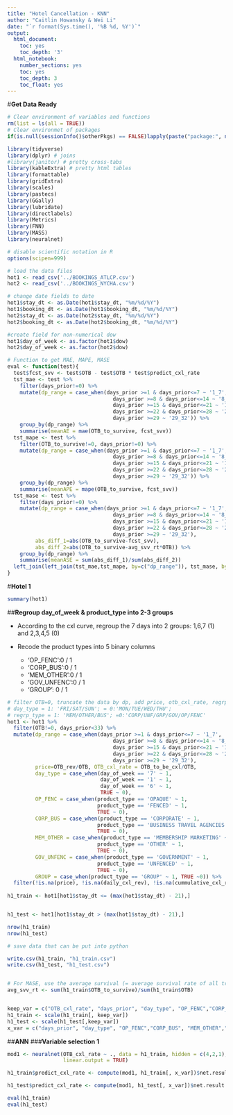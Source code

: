 ```yaml
---
title: "Hotel Cancellation - KNN"
author: "Caitlin Howansky & Wei Li"
date: "`r format(Sys.time(), '%B %d, %Y')`"
output:
  html_document:
    toc: yes
    toc_depth: '3'
  html_notebook:
    number_sections: yes
    toc: yes
    toc_depth: 3
    toc_float: yes
---
```


#__Get Data Ready__
```r
# Clear environment of variables and functions
rm(list = ls(all = TRUE)) 
# Clear environmet of packages
if(is.null(sessionInfo()$otherPkgs) == FALSE)lapply(paste("package:", names(sessionInfo()$otherPkgs), sep=""), detach, character.only = TRUE, unload = TRUE)
```

```r
library(tidyverse) 
library(dplyr) # joins
#library(janitor) # pretty cross-tabs
library(kableExtra) # pretty html tables
library(formattable)
library(gridExtra)
library(scales)
library(pastecs)
library(GGally)
library(lubridate)
library(directlabels)
library(Metrics)
library(FNN)
library(MASS)
library(neuralnet)
```

```r
# disable scientific notation in R
options(scipen=999)
```

```r
# load the data files
hot1 <- read_csv('../BOOKINGS_ATLCP.csv')
hot2 <- read_csv('../BOOKINGS_NYCHA.csv')
```

```r
# change date fields to date
hot1$stay_dt <- as.Date(hot1$stay_dt, "%m/%d/%Y")
hot1$booking_dt <- as.Date(hot1$booking_dt, "%m/%d/%Y")
hot2$stay_dt <- as.Date(hot2$stay_dt, "%m/%d/%Y")
hot2$booking_dt <- as.Date(hot2$booking_dt, "%m/%d/%Y")

#create field for non-numerical dow
hot1$day_of_week <- as.factor(hot1$dow)
hot2$day_of_week <- as.factor(hot2$dow)

```

```r
# Function to get MAE, MAPE, MASE
eval <- function(test){
  test$fcst_svv <- test$OTB - test$OTB * test$predict_cxl_rate
  tst_mae <- test %>% 
    filter(days_prior!=0) %>% 
    mutate(dp_range = case_when(days_prior >=1 & days_prior<=7 ~ '1_7',
                                  days_prior >=8 & days_prior<=14 ~ '8_14',
                                  days_prior >=15 & days_prior<=21 ~ '15_21',
                                  days_prior >=22 & days_prior<=28 ~ '22_28',
                                  days_prior >=29 ~ '29_32')) %>% 
    group_by(dp_range) %>% 
    summarise(meanAE = mae(OTB_to_survive, fcst_svv))
  tst_mape <- test %>%  
    filter(OTB_to_survive!=0, days_prior!=0) %>% 
    mutate(dp_range = case_when(days_prior >=1 & days_prior<=7 ~ '1_7',
                                  days_prior >=8 & days_prior<=14 ~ '8_14',
                                  days_prior >=15 & days_prior<=21 ~ '15_21',
                                  days_prior >=22 & days_prior<=28 ~ '22_28',
                                  days_prior >=29 ~ '29_32')) %>% 
    group_by(dp_range) %>% 
    summarise(meanAPE = mape(OTB_to_survive, fcst_svv))
  tst_mase <- test %>%  
    filter(days_prior!=0) %>% 
    mutate(dp_range = case_when(days_prior >=1 & days_prior<=7 ~ '1_7',
                                  days_prior >=8 & days_prior<=14 ~ '8_14',
                                  days_prior >=15 & days_prior<=21 ~ '15_21',
                                  days_prior >=22 & days_prior<=28 ~ '22_28',
                                  days_prior >=29 ~ '29_32'),
         abs_diff_1=abs(OTB_to_survive-fcst_svv),
         abs_diff_2=abs(OTB_to_survive-avg_svv_rt*OTB)) %>% 
    group_by(dp_range) %>% 
    summarise(meanASE = sum(abs_diff_1)/sum(abs_diff_2))
  left_join(left_join(tst_mae,tst_mape, by=c("dp_range")), tst_mase, by=c("dp_range"))
}

```

#__Hotel 1__
```r
summary(hot1)
```


##__Regroup day_of_week & product_type into 2-3 groups__


+ According to the cxl curve, regroup the 7 days into 2 groups: 1,6,7 (1) and 2,3,4,5 (0)

+ Recode the product types into 5 binary columns

  - 'OP_FENC':0 / 1
  - 'CORP_BUS':0 / 1
  - 'MEM_OTHER':0 / 1
  - 'GOV_UNFENC':0 / 1
  - 'GROUP': 0 / 1
  
```r
# filter OTB=0, truncate the data by dp, add price, otb_cxl_rate, regrp_type, month, regrouping tags to the dataset
# day_type = 1: 'FRI/SAT/SUN'; = 0:'MON/TUE/WED/THU';
# regrp_type = 1: 'MEM/OTHER/BUS'; =0:'CORP/UNF/GRP/GOV/OP/FENC'
hot1 <- hot1 %>% 
  filter(OTB!=0, days_prior<33) %>% 
  mutate(dp_range = case_when(days_prior >=1 & days_prior<=7 ~ '1_7',
                                  days_prior >=8 & days_prior<=14 ~ '8_14',
                                  days_prior >=15 & days_prior<=21 ~ '15_21',
                                  days_prior >=22 & days_prior<=28 ~ '22_28',
                                  days_prior >=29 ~ '29_32'),
         price=OTB_rev/OTB, OTB_cxl_rate = OTB_to_be_cxl/OTB,
         day_type = case_when(day_of_week == '7' ~ 1,
                              day_of_week == '1' ~ 1, 
                              day_of_week == '6' ~ 1, 
                              TRUE ~ 0),
         OP_FENC = case_when(product_type == 'OPAQUE' ~ 1,
                             product_type == 'FENCED' ~ 1,
                             TRUE ~ 0),
         CORP_BUS = case_when(product_type == 'CORPORATE' ~ 1,
                             product_type == 'BUSINESS TRAVEL AGENCIES' ~ 1,
                             TRUE ~ 0),
         MEM_OTHER = case_when(product_type == 'MEMBERSHIP MARKETING' ~ 1,
                             product_type == 'OTHER' ~ 1,
                             TRUE ~ 0),
         GOV_UNFENC = case_when(product_type == 'GOVERNMENT' ~ 1,
                             product_type == 'UNFENCED' ~ 1,
                             TRUE ~ 0),
         GROUP = case_when(product_type == 'GROUP' ~ 1, TRUE ~0)) %>% 
  filter(!is.na(price), !is.na(daily_cxl_rev), !is.na(cummulative_cxl_rev), !is.na(dp_range))
 
h1_train <- hot1[hot1$stay_dt <= (max(hot1$stay_dt) - 21),]


h1_test <- hot1[hot1$stay_dt > (max(hot1$stay_dt) - 21),]

nrow(h1_train)
nrow(h1_test)

# save data that can be put into python

write.csv(h1_train, "h1_train.csv")
write.csv(h1_test, "h1_test.csv")


# For MASE, use the average survival (= average survival rate of all training data * OTB) as the naive forecast.
avg_svv_rt <- sum(h1_train$OTB_to_survive)/sum(h1_train$OTB)


keep_var = c("OTB_cxl_rate", "days_prior", "day_type", "OP_FENC","CORP_BUS", "MEM_OTHER","GOV_UNFENC","GROUP", "price", "cummulative_gross_bookings")
h1_train <- scale(h1_train[, keep_var])
h1_test <- scale(h1_test[,keep_var])
x_var = c("days_prior", "day_type", "OP_FENC","CORP_BUS", "MEM_OTHER","GOV_UNFENC","GROUP", "price", "cummulative_gross_bookings")
```

##__ANN__
###__Variable selection 1__
```r
mod1 <- neuralnet(OTB_cxl_rate ~ ., data = h1_train, hidden = c(4,2,1),
                  linear.output = TRUE)

h1_train$predict_cxl_rate <- compute(mod1, h1_train[, x_var])$net.result

h1_test$predict_cxl_rate <- compute(mod1, h1_test[, x_var])$net.result

eval(h1_train)
eval(h1_test)
```
